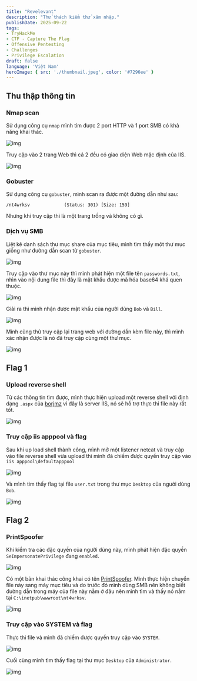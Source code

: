 ```yaml
---
title: "Revelevant"
description: "Thử thách kiểm thử xâm nhập."
publishDate: 2025-09-22
tags: 
- TryHackMe
- CTF - Capture The Flag
- Offensive Pentesting
- Challenges
- Privilege Escalation
draft: false
language: 'Việt Nam'
heroImage: { src: './thumbnail.jpeg', color: '#7296ee' }
---
```



## Thu thập thông tin

### Nmap scan

Sử dụng công cụ `nmap` mình tìm được 2 port HTTP và 1 port SMB có khả năng khai thác.

![img](imgs/1.png)

Truy cập vào 2 trang Web thì cả 2 đều có giao diện Web mặc định của IIS.

![img](imgs/2.png)

### Gobuster

Sử dụng công cụ `gobuster`, mình scan ra được một đường dẫn như sau:

```
/nt4wrksv             (Status: 301) [Size: 159]
```

Nhưng khi truy cập thì là một trang trống và không có gì.

### Dịch vụ SMB

Liệt kê danh sách thư mục share của mục tiêu, mình tìm thấy một thư mục giống như đường dẫn scan từ `gobuster`.

![img](imgs/3.png)

Truy cập vào thư mục này thì mình phát hiện một file tên `passwords.txt`, nhìn vào nội dung file thì đây là mật khẩu được mã hóa base64 khá quen thuộc.

![img](imgs/4.png)

Giải ra thì mình nhận được mật khẩu của người dùng `Bob` và `Bill`.

![img](imgs/5.png)

Mình cũng thử truy cập lại trang web với đường dẫn kèm file này, thì mình xác nhận được là nó đã truy cập cùng một thư mục.

![img](imgs/6.png)

## Flag 1

### Upload reverse shell

Từ các thông tin tìm được, mình thực hiện upload một reverse shell với định dạng `.aspx` của [borjmz](https://github.com/borjmz/aspx-reverse-shell/raw/refs/heads/master/shell.aspx) vì đây là server IIS, nó sẽ hỗ trợ thực thi file này rất tốt.

![img](imgs/7.png)

### Truy cập iis apppool và flag

Sau khi up load shell thành công, mình mở một listener netcat và truy cập vào file reverse shell vừa upload thì mình đã chiếm được quyền truy cập vào `iis apppool\defaultapppool`

![img](imgs/8.png)

Và mình tìm thấy flag tại file `user.txt` trong thư mục `Desktop` của người dùng `Bob`.

![img](imgs/9.png)

## Flag 2

### PrintSpoofer

Khi kiểm tra các đặc quyền của người dùng này, mình phát hiện đặc quyền `SeImpersonatePrivilege` đang `enabled`.

![img](imgs/10.png)

Có một bản khai thác công khai có tên [PrintSpoofer](https://github.com/itm4n/PrintSpoofer). Mình thực hiện chuyển file này sang máy mục tiêu và do trước đó mình dùng SMB nên không biết đường dẫn trong máy của file này nằm ở đâu nên mình tìm và thấy nó nằm tại `C:\inetpub\wwwroot\nt4wrksv`.

![img](imgs/11.png)

### Truy cập vào SYSTEM và flag

Thực thi file và mình đã chiếm được quyền truy cập vào `SYSTEM`.

![img](imgs/12.png)

Cuối cùng mình tìm thấy flag tại thư mục `Desktop` của `Administrator`.

![img](imgs/13.png)